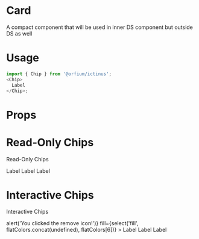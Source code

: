 
<Meta title="Design System/Chip" component={Chip} />

# Card

A compact component that will be used in inner DS component but outside DS as well

# Usage

```js
import { Chip } from '@orfium/ictinus';
<Chip>
  Label
</Chip>;
```

# Props

<Props of={Chip} />

# Read-Only Chips

Read-Only Chips

<Preview>
  <Story name="Read-Only Chips">
    <Stack>
        <Chip
          fill={select('fill', flatColors.concat(undefined), flatColors[3])}
        >
          Label
        </Chip>
        <Chip 
          fill={select('fill', flatColors.concat(undefined), flatColors[3])}
          thumbnail={{src: '', name: 'KN'}}
        >
          Label
        </Chip>
        <Chip 
          thumbnail={{src: 'https://mui.com/static/images/avatar/1.jpg', name: 'J'}}
          fill={select('fill', flatColors.concat(undefined), flatColors[3])}
        >
         Label
        </Chip>
    </Stack>
  </Story>
</Preview>

# Interactive Chips

Interactive Chips

<Preview>
  <Story name="Interactive Chips">
    <Stack>
        <Chip
          styleType={'interactive'}
          onClear={() => alert('You clicked the remove icon!')}
          fill={select('fill', flatColors.concat(undefined), flatColors[6])}
        >
          Label
        </Chip>
        <ChipShowcase
          styleType={'interactive'}
          isChecked
          fill={select('fill', flatColors.concat(undefined), flatColors[6])}
        >
          Label
        </ChipShowcase>
        <ChipShowcase
          styleType={'interactive'}
          badgeNumber={5}
          fill={select('fill', flatColors.concat(undefined), flatColors[6])}
        >
          Label
        </ChipShowcase>
    </Stack>
  </Story>
</Preview>


<!-- # Chip with Icons

Chip with Icons
<Preview>
  <Story name="Chip with Icons">
    <Stack>
      <ChipShowcase
        fill={select('fill', flatColors.concat(undefined), flatColors[0])}
      >
        <div>{text('text', 'Label')}</div>
      </ChipShowcase>
    </Stack>
  </Story>
</Preview> -->
